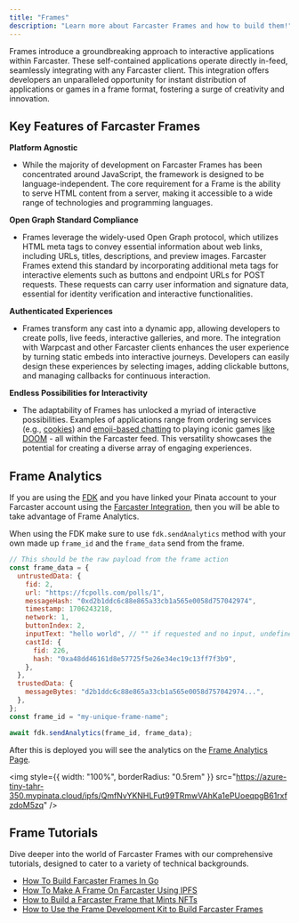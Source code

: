 ```yaml
---
title: "Frames"
description: "Learn more about Farcaster Frames and how to build them!"
---
```


Frames introduce a groundbreaking approach to interactive applications within Farcaster. These self-contained applications operate directly in-feed, seamlessly integrating with any Farcaster client. This integration offers developers an unparalleled opportunity for instant distribution of applications or games in a frame format, fostering a surge of creativity and innovation.

## **Key Features of Farcaster Frames**

**Platform Agnostic**

- While the majority of development on Farcaster Frames has been concentrated around JavaScript, the framework is designed to be language-independent. The core requirement for a Frame is the ability to serve HTML content from a server, making it accessible to a wide range of technologies and programming languages.

**Open Graph Standard Compliance**

- Frames leverage the widely-used Open Graph protocol, which utilizes HTML meta tags to convey essential information about web links, including URLs, titles, descriptions, and preview images. Farcaster Frames extend this standard by incorporating additional meta tags for interactive elements such as buttons and endpoint URLs for POST requests. These requests can carry user information and signature data, essential for identity verification and interactive functionalities.

**Authenticated Experiences**

- Frames transform any cast into a dynamic app, allowing developers to create polls, live feeds, interactive galleries, and more. The integration with Warpcast and other Farcaster clients enhances the user experience by turning static embeds into interactive journeys. Developers can easily design these experiences by selecting images, adding clickable buttons, and managing callbacks for continuous interaction.

**Endless Possibilities for Interactivity**

- The adaptability of Frames has unlocked a myriad of interactive possibilities. Examples of applications range from ordering services (e.g., [cookies](https://warpcast.com/cookie/0x35bbc5a0)) and [emoji-based chatting](https://warpcast.com/stevedylandev.eth/0x46e3fee2) to playing iconic games [like DOOM](https://warpcast.com/cassie/0xc329ea28) - all within the Farcaster feed. This versatility showcases the potential for creating a diverse array of engaging experiences.

## Frame Analytics

If you are using the [FDK](/farcaster/fdk) and you have linked your Pinata account to your Farcaster account using the [Farcaster Integration](/account-management/farcaster), then you will be able to take advantage of Frame Analytics.

When using the FDK make sure to use `fdk.sendAnalytics` method with your own made up `frame_id` and the `frame_data` send from the frame.

```javascript
// This should be the raw payload from the frame action
const frame_data = {
  untrustedData: {
    fid: 2,
    url: "https://fcpolls.com/polls/1",
    messageHash: "0xd2b1ddc6c88e865a33cb1a565e0058d757042974",
    timestamp: 1706243218,
    network: 1,
    buttonIndex: 2,
    inputText: "hello world", // "" if requested and no input, undefined if input not requested
    castId: {
      fid: 226,
      hash: "0xa48dd46161d8e57725f5e26e34ec19c13ff7f3b9",
    },
  },
  trustedData: {
    messageBytes: "d2b1ddc6c88e865a33cb1a565e0058d757042974...",
  },
};
const frame_id = "my-unique-frame-name";

await fdk.sendAnalytics(frame_id, frame_data);
```

After this is deployed you will see the analytics on the [Frame Analytics Page](https://app.pinata.cloud/frames-analytics).

<img
  style={{ width: "100%", borderRadius: "0.5rem" }}
  src="https://azure-tiny-tahr-350.mypinata.cloud/ipfs/QmfNvYKNHLFut99TRmwVAhKa1ePUoeqpgB61rxfzdoM5zq"
/>

## Frame Tutorials

Dive deeper into the world of Farcaster Frames with our comprehensive tutorials, designed to cater to a variety of technical backgrounds.

- [How To Build Farcaster Frames In Go](https://www.pinata.cloud/blog/how-to-build-farcaster-frames-in-go)
- [How To Make A Frame On Farcaster Using IPFS](https://www.pinata.cloud/blog/how-to-make-a-frame-on-farcaster-using-ipfs)
- [How to Build a Farcaster Frame that Mints NFTs](https://www.pinata.cloud/blog/how-to-build-a-farcaster-frame-that-mints-nfts)
- [How to Use the Frame Development Kit to Build Farcaster Frames](https://www.pinata.cloud/blog/how-to-use-the-frame-development-kit-to-build-farcaster-frames)
